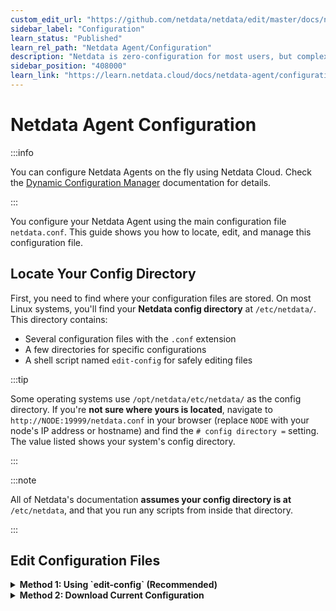 ```yaml
---
custom_edit_url: "https://github.com/netdata/netdata/edit/master/docs/netdata-agent/configuration/README.md"
sidebar_label: "Configuration"
learn_status: "Published"
learn_rel_path: "Netdata Agent/Configuration"
description: "Netdata is zero-configuration for most users, but complex infrastructures may require you to tweak some of the Agent's granular settings."
sidebar_position: "408000"
learn_link: "https://learn.netdata.cloud/docs/netdata-agent/configuration/configuration"
---
```


# Netdata Agent Configuration

:::info

You can configure Netdata Agents on the fly using Netdata Cloud. Check the [Dynamic Configuration Manager](/docs/netdata-agent/configuration/dynamic-configuration-manager) documentation for details.

:::

You configure your Netdata Agent using the main configuration file `netdata.conf`. This guide shows you how to locate, edit, and manage this configuration file.

## Locate Your Config Directory

First, you need to find where your configuration files are stored. On most Linux systems, you'll find your **Netdata config directory** at `/etc/netdata/`. This directory contains:

- Several configuration files with the `.conf` extension
- A few directories for specific configurations
- A shell script named `edit-config` for safely editing files

:::tip

Some operating systems use `/opt/netdata/etc/netdata/` as the config directory.
If you're **not sure where yours is located**, navigate to `http://NODE:19999/netdata.conf` in your browser (replace `NODE` with your node's IP address or hostname) and find the `# config directory =` setting. The value listed shows your system's config directory.

:::

:::note

All of Netdata's documentation **assumes your config directory is at** `/etc/netdata`, and that you run any scripts from inside that directory.

:::

## Edit Configuration Files

<details>
<summary><strong>Method 1: Using `edit-config` (Recommended)</strong></summary>

You should use the `edit-config` script for making configuration changes. This script lives inside your config directory and helps you manage and safely edit configuration files.

To edit `netdata.conf`:

1. Navigate to your config directory and run the edit script:

   ```bash
   cd /etc/netdata 2>/dev/null || cd /opt/netdata/etc/netdata
   sudo ./edit-config netdata.conf
   ```

2. Your default editor will open with the configuration file
3. Make your changes and save the file

</details>

<details>
<summary><strong>Method 2: Download Current Configuration</strong></summary>

If you want to work with the exact configuration currently running on your Agent, you can download it directly.

You can download the running version of `netdata.conf` from your running Netdata Agent at this URL:

```url
http://agent-ip:19999/netdata.conf
```

To download and replace your current configuration file:

```bash
cd /etc/netdata 2>/dev/null || cd /opt/netdata/etc/netdata
curl -ksSLo /tmp/netdata.conf.new http://localhost:19999/netdata.conf && sudo mv -i /tmp/netdata.conf.new netdata.conf 
```

This method is useful when you want to:

- Backup your current running configuration
- Start with the default settings that are currently active
- Replicate configuration across multiple agents

</details>
